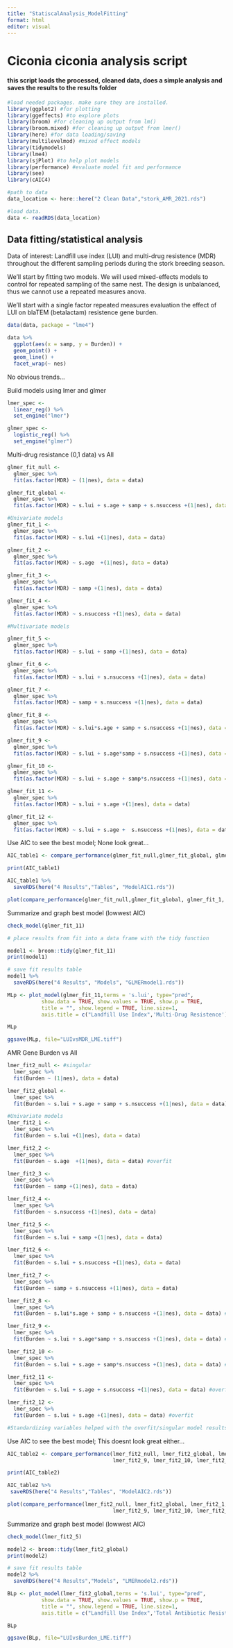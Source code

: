 ```yaml
---
title: "StatiscalAnalysis_ModelFitting"
format: html
editor: visual
---
```


# Ciconia ciconia analysis script

#### this script loads the processed, cleaned data, does a simple analysis and saves the results to the results folder

```r
#load needed packages. make sure they are installed.
library(ggplot2) #for plotting
library(ggeffects) #to explore plots  
library(broom) #for cleaning up output from lm()
library(broom.mixed) #for cleaning up output from lmer()
library(here) #for data loading/saving
library(multilevelmod) #mixed effect models
library(tidymodels)
library(lme4)
library(sjPlot) #to help plot models
library(performance) #evaluate model fit and performance
library(see)
library(cAIC4)

#path to data
data_location <- here::here("2 Clean Data","stork_AMR_2021.rds")

#load data. 
data <- readRDS(data_location)
```

## Data fitting/statistical analysis

Data of interest: Landfill use index (LUI) and multi-drug resistence (MDR) throughout the different sampling periods during the stork breeding season.

We'll start by fitting two models. We will used mixed-effects models to control for repeated sampling of the same nest. The design is unbalanced, thus we cannot use a repeated measures anova.

We'll start with a single factor repeated measures evaluation the effect of LUI on blaTEM (betalactam) resistence gene burden.

```r
data(data, package = "lme4")

data %>% 
  ggplot(aes(x = samp, y = Burden)) + 
  geom_point() + 
  geom_line() +
  facet_wrap(~ nes) 
```

No obvious trends...

Build models using lmer and glmer

```r
lmer_spec <- 
  linear_reg() %>% 
  set_engine("lmer")

glmer_spec <- 
  logistic_reg() %>% 
  set_engine("glmer")

```

Multi-drug resistance (0,1 data) vs All

```r
glmer_fit_null <- 
  glmer_spec %>% 
  fit(as.factor(MDR) ~ (1|nes), data = data)

glmer_fit_global <- 
  glmer_spec %>% 
  fit(as.factor(MDR) ~ s.lui + s.age + samp + s.nsuccess +(1|nes), data = data)

#Univariate models
glmer_fit_1 <- 
  glmer_spec %>% 
  fit(as.factor(MDR) ~ s.lui +(1|nes), data = data)

glmer_fit_2 <- 
  glmer_spec %>% 
  fit(as.factor(MDR) ~ s.age  +(1|nes), data = data)

glmer_fit_3 <- 
  glmer_spec %>% 
  fit(as.factor(MDR) ~ samp +(1|nes), data = data)

glmer_fit_4 <- 
  glmer_spec %>% 
  fit(as.factor(MDR) ~ s.nsuccess +(1|nes), data = data)

#Multivariate models

glmer_fit_5 <- 
  glmer_spec %>% 
  fit(as.factor(MDR) ~ s.lui + samp +(1|nes), data = data)

glmer_fit_6 <- 
  glmer_spec %>% 
  fit(as.factor(MDR) ~ s.lui + s.nsuccess +(1|nes), data = data)

glmer_fit_7 <- 
  glmer_spec %>% 
  fit(as.factor(MDR) ~ samp + s.nsuccess +(1|nes), data = data)

glmer_fit_8 <- 
  glmer_spec %>% 
  fit(as.factor(MDR) ~ s.lui*s.age + samp + s.nsuccess +(1|nes), data = data)

glmer_fit_9 <- 
  glmer_spec %>% 
  fit(as.factor(MDR) ~ s.lui + s.age*samp + s.nsuccess +(1|nes), data = data)

glmer_fit_10 <- 
  glmer_spec %>% 
  fit(as.factor(MDR) ~ s.lui + s.age + samp*s.nsuccess +(1|nes), data = data)

glmer_fit_11 <- 
  glmer_spec %>% 
  fit(as.factor(MDR) ~ s.lui + s.age +(1|nes), data = data)

glmer_fit_12 <- 
  glmer_spec %>% 
  fit(as.factor(MDR) ~ s.lui + s.age +  s.nsuccess +(1|nes), data = data)
```

Use AIC to see the best model; None look great...

```r
AIC_table1 <- compare_performance(glmer_fit_null,glmer_fit_global, glmer_fit_1, glmer_fit_2, glmer_fit_3, glmer_fit_4, glmer_fit_5, glmer_fit_6, glmer_fit_7, glmer_fit_8, glmer_fit_9, glmer_fit_10, glmer_fit_11, glmer_fit_12, rank = TRUE, metrics="AICc")

print(AIC_table1)

AIC_table1 %>%
  saveRDS(here("4 Results","Tables", "ModelAIC1.rds"))

plot(compare_performance(glmer_fit_null,glmer_fit_global, glmer_fit_1, glmer_fit_2, glmer_fit_3, glmer_fit_4, glmer_fit_5, glmer_fit_6, glmer_fit_7, glmer_fit_8, glmer_fit_9, glmer_fit_10, glmer_fit_11, glmer_fit_12))
```

Summarize and graph best model (lowwest AIC)

```r
check_model(glmer_fit_11)

# place results from fit into a data frame with the tidy function

model1 <- broom::tidy(glmer_fit_11)
print(model1)

# save fit results table  
model1 %>%
  saveRDS(here("4 Results", "Models", "GLMERmodel1.rds"))

MLp <- plot_model(glmer_fit_11,terms = 's.lui', type="pred", 
           show.data = TRUE, show.values = TRUE, show.p = TRUE,
           title = "", show.legend = TRUE, line.size=1,
           axis.title = c("Landfill Use Index",'Multi-Drug Resistence'))

MLp

ggsave(MLp, file="LUIvsMDR_LME.tiff")
```

AMR Gene Burden vs All

```r
lmer_fit2_null <- #singular
  lmer_spec %>% 
  fit(Burden ~ (1|nes), data = data)

lmer_fit2_global <- 
  lmer_spec %>% 
  fit(Burden ~ s.lui + s.age + samp + s.nsuccess +(1|nes), data = data) #overfit

#Univariate models
lmer_fit2_1 <- 
  lmer_spec %>% 
  fit(Burden ~ s.lui +(1|nes), data = data)

lmer_fit2_2 <- 
  lmer_spec %>% 
  fit(Burden ~ s.age  +(1|nes), data = data) #overfit

lmer_fit2_3 <- 
  lmer_spec %>% 
  fit(Burden ~ samp +(1|nes), data = data)

lmer_fit2_4 <- 
  lmer_spec %>% 
  fit(Burden ~ s.nsuccess +(1|nes), data = data)

lmer_fit2_5 <- 
  lmer_spec %>% 
  fit(Burden ~ s.lui + samp +(1|nes), data = data)

lmer_fit2_6 <- 
  lmer_spec %>% 
  fit(Burden ~ s.lui + s.nsuccess +(1|nes), data = data)

lmer_fit2_7 <- 
  lmer_spec %>% 
  fit(Burden ~ samp + s.nsuccess +(1|nes), data = data)

lmer_fit2_8 <- 
  lmer_spec %>% 
  fit(Burden ~ s.lui*s.age + samp + s.nsuccess +(1|nes), data = data) #overfit

lmer_fit2_9 <- 
  lmer_spec %>% 
  fit(Burden ~ s.lui + s.age*samp + s.nsuccess +(1|nes), data = data) #overfit

lmer_fit2_10 <- 
  lmer_spec %>% 
  fit(Burden ~ s.lui + s.age + samp*s.nsuccess +(1|nes), data = data) #overfit

lmer_fit2_11 <- 
  lmer_spec %>% 
  fit(Burden ~ s.lui + s.age + s.nsuccess +(1|nes), data = data) #overfit

lmer_fit2_12 <- 
  lmer_spec %>% 
  fit(Burden ~ s.lui + s.age +(1|nes), data = data) #overfit

#Standardizing variables helped with the overfit/singular model results
```

Use AIC to see the best model; This doesnt look great either...

```r
AIC_table2 <- compare_performance(lmer_fit2_null, lmer_fit2_global, lmer_fit2_1, lmer_fit2_2, lmer_fit2_3, lmer_fit2_4, lmer_fit2_5, lmer_fit2_6, lmer_fit2_7, lmer_fit2_8,
                                  lmer_fit2_9, lmer_fit2_10, lmer_fit2_11, lmer_fit2_12, rank = TRUE, metrics="AICc")

print(AIC_table2)

AIC_table2 %>%
 saveRDS(here("4 Results","Tables", "ModelAIC2.rds"))

plot(compare_performance(lmer_fit2_null, lmer_fit2_global, lmer_fit2_1, lmer_fit2_2, lmer_fit2_3, lmer_fit2_4, lmer_fit2_5, lmer_fit2_6, lmer_fit2_7, lmer_fit2_8,
                                  lmer_fit2_9, lmer_fit2_10, lmer_fit2_11, lmer_fit2_12))
```

Summarize and graph best model (lowwest AIC)

```r
check_model(lmer_fit2_5)

model2 <- broom::tidy(lmer_fit2_global)
print(model2)

# save fit results table  
model2 %>% 
  saveRDS(here("4 Results","Models", "LMERmodel2.rds"))

BLp <- plot_model(lmer_fit2_global,terms = 's.lui', type="pred", 
           show.data = TRUE, show.values = TRUE, show.p = TRUE,
           title = "", show.legend = TRUE, line.size=1,
           axis.title = c("Landfill Use Index",'Total Antibiotic Resistant Gene Burden'))

BLp

ggsave(BLp, file="LUIvsBurden_LME.tiff")
```

